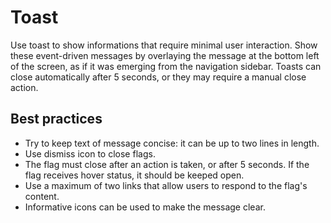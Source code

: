 # Toast

Use toast to show informations that require minimal user interaction. Show these event-driven messages by overlaying the message at the bottom left of the screen, as if it was emerging from the navigation sidebar. Toasts can close automatically after 5 seconds, or they may require a manual close action.

## Best practices

- Try to keep text of message concise: it can be up to two lines in length.
- Use dismiss icon to close flags.
- The flag must close after an action is taken, or after 5 seconds. If the flag receives hover status, it should be keeped open.
- Use a maximum of two links that allow users to respond to the flag's content.
- Informative icons can be used to make the message clear.
